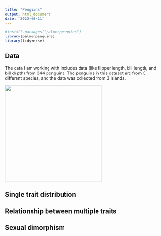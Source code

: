 ```yaml
---
title: "Penguins"
output: html_document
date: "2025-09-11"
---
```


```r
#install.packages("palmerpenguins")
library(palmerpenguins)
library(tidyverse)
```

## Data

The data I am working with includes data (like flipper length, bill length, and bill depth) from 344 penguins. The penguins in this dataset are from 3 different species, and the data was collected from 3 islands.

![](https://www.thoughtco.com/thmb/DXL0rwztfCOpWKXmGD_cNheS1uQ=/1500x0/filters:no_upscale():max_bytes(150000):strip_icc()/149267744-56a008755f9b58eba4ae8f46.jpg){width="318"}

## Single trait distribution

## Relationship between multiple traits

## Sexual dimorphism
